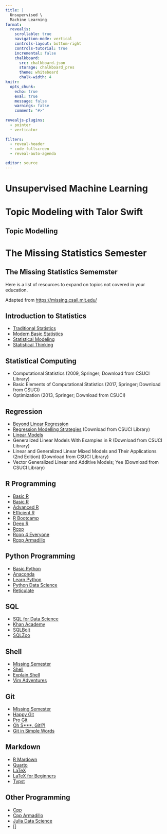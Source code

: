 ```yaml
---
title: |
  Unsupervised \
  Machine Learning
format:
  revealjs:
    scrollable: true
    navigation-mode: vertical
    controls-layout: bottom-right
    controls-tutorial: true
    incremental: false 
    chalkboard:
      src: chalkboard.json
      storage: chalkboard_pres
      theme: whiteboard
      chalk-width: 4
knitr:
  opts_chunk: 
    echo: true
    eval: true
    message: false
    warnings: false
    comment: "#>" 
    
revealjs-plugins:
  - pointer
  - verticator
  
filters: 
  - reveal-header
  - code-fullscreen
  - reveal-auto-agenda

editor: source
---
```


# Unsupervised Machine Learning

# Topic Modeling with Talor Swift

## Topic Modelling



# The Missing Statistics Semester

## The Missing Statistics Sememster

Here is a list of resources to expand on topics not covered in your education.

Adapted from <https://missing.csail.mit.edu/>

## Introduction to Statistics

-   [Traditional Statistics](https://bookdown.org/lgpcappiello/introstats/introduction-to-hypothesis-testing.html#p-value-approach-to-hypothesis-testing)
-   [Modern Basic Statistics](https://openintro-ims.netlify.app/)
-   [Statistical Modeling](https://statistical-modeling.netlify.app/)
-   [Statistical Thinking](https://dtkaplan.github.io/Lessons-in-statistical-thinking/)

## Statistical Computing

-   Computational Statistics (2009, Springer; Download from CSUCI Library)
-   Basic Elements of Computational Statistics (2017, Springer; Download from CSUCI)
-   Optimization (2013, Springer; Download from CSUCI)


## Regression

-   [Beyond Linear Regression](https://bookdown.org/roback/bookdown-BeyondMLR/)
-   [Regression Modelling Strategies](https://hbiostat.org/rmsc/) (Download from CSUCI Library)
-   [Linear Models](https://bookdown.org/pingapang9/linear_models_bookdown/)
-   Generalized Linear Models With Examples in R (Download from CSUCI Library)
-   Linear and Generalized Linear Mixed Models and Their Applications (2nd Edition) (Download from CSUCI Library)
-   Vector Generalized Linear and Additive Models; Yee (Download from CSUCI Library)

## R Programming


-   [Basic R](https://r4ds.hadley.nz/)
-   [Basic R](https://jjallaire.github.io/hopr/)
-   [Advanced R](https://adv-r.hadley.nz/)
-   [Efficient R](https://csgillespie.github.io/efficientR/)
-   [R Bootcamp](https://r-bootcamp.netlify.app/)
-   [Deep R](https://deepr.gagolewski.com/index.html)
-   [Rcpp](https://www.rcpp.org/)
-   [Rcpp 4 Everyone](https://teuder.github.io/rcpp4everyone_en/)
-   [Rcpp Armadillo](http://dirk.eddelbuettel.com/code/rcpp.armadillo.html)

## Python Programming

-   [Basic Python](https://wesmckinney.com/book/)
-   [Anaconda](https://docs.anaconda.com/free/anaconda/install/)
-   [Learn Python](https://www.learnpython.org/)
-   [Python Data Science](https://jakevdp.github.io/PythonDataScienceHandbook/)
-   [Reticulate](https://rstudio.github.io/reticulate/)

## SQL

-   [SQL for Data Science](https://mode.com/sql-tutorial/introduction-to-sql)
-   [Khan Academy](https://www.khanacademy.org/computing/computer-programming/sql)
-   [SQLBolt](https://sqlbolt.com/)
-   [SQLZoo](https://sqlzoo.net/wiki/SQL_Tutorial)

## Shell

-   [Missing Semester](https://missing.csail.mit.edu/2020/shell-tools/)
-   [Shell](https://swcarpentry.github.io/shell-novice/)
-   [Explain Shell](https://explainshell.com/)
-   [Vim Adventures](https://vim-adventures.com/)


## Git

-   [Missing Semester](https://missing.csail.mit.edu/2020/version-control/)
-   [Happy Git](https://happygitwithr.com/)                              
-   [Pro Git](https://git-scm.com/book/en/v2)                            
-   [Oh S\*\*\*, Git!?!](https://ohshitgit.com/)                         
-   [Git in Simple Words](https://xosh.org/explain-git-in-simple-words/) 

## Markdown

-   [R Mardown](https://bookdown.org/yihui/rmarkdown/)
-   [Quarto](https://quarto.org/)
-   [LaTeX](https://tobi.oetiker.ch/lshort/lshort.pdf)
-   [LaTeX for Beginners](https://www.colorado.edu/aps/sites/default/files/attached-files/latex_primer.pdf)
-   [Typst](https://typst.app/)

## Other Programming

-   [Cpp](https://www.learncpp.com/)
-   [Cpp Armadillo](https://arma.sourceforge.net/)
-   [Julia Data Science](https://juliadatascience.io/)
-   []